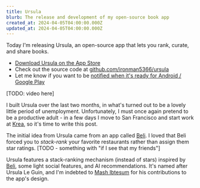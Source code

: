 ```yaml
---
title: Ursula
blurb: The release and development of my open-source book app
created_at: 2024-04-05T04:00:00.000Z
updated_at: 2024-04-05T04:00:00.000Z
---
```


Today I'm releasing Ursula, an open-source app that lets you rank, curate, and share books.

- [Download Ursula on the App Store](https://apps.apple.com/us/app/ursula-books/id6478836951)
- Check out the source code at [github.com/ironman5366/ursula](https://github.com/ironman5366/ursula)
- Let me know if you want to be [notified when it's ready for Android / Google Play](https://forms.gle/rBYx6zG2y3juzfkcA)

\[TODO: video here]

I built Ursula over the last two months, in what's turned out to be a lovely little period of unemployment.
Unfortunately, I must once again pretend to be a productive adult - in a few days I move to San Francisco and start
work at [Krea](https://www.krea.ai/), so it's time to write this post.

The initial idea from Ursula came from an app called [Beli](https://beliapp.com/). I loved that Beli forced you to
_stack-rank_ your favorite restaurants rather than assign them star ratings. \[TODO - something with "if I see that my friends"\]

Ursula features a stack-ranking mechanism (instead of stars) inspired by [Beli](https://beliapp.com/), some light
social features, and AI recommendations. It's named after Ursula Le Guin, and I'm indebted to
[Mash Ibtesum](https://mash.studio/) for his contributions to the app's design.
